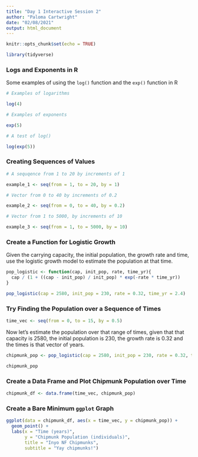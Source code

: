 ```yaml
---
title: "Day 1 Interactive Session 2"
author: "Paloma Cartwright"
date: "02/08/2021"
output: html_document
---
```


```r
knitr::opts_chunk$set(echo = TRUE)

library(tidyverse)
```

### Logs and Exponents in R

Some examples of using the `log()` function and the `exp()` function in R

```r

# Examples of logarithms

log(4)

# Examples of exponents 

exp(5)

# A test of log()

log(exp(5))

```

### Creating Sequences of Values

```r
# A sequqence from 1 to 20 by increments of 1 

example_1 <- seq(from = 1, to = 20, by = 1)

# Vector from 0 to 40 by increments of 0.2

example_2 <- seq(from = 0, to = 40, by = 0.2) 

# Vector from 1 to 5000, by increments of 10 

example_3 <- seq(from = 1, to = 5000, by = 10)

```

### Create a Function for Logistic Growth

Given the carrying capacity, the initial population, the growth rate and time, use the logistic growth model to estimate the population at that time. 

```r
pop_logistic <- function(cap, init_pop, rate, time_yr){
  cap / (1 + ((cap - init_pop) / init_pop) * exp(-rate * time_yr))
}

pop_logistic(cap = 2580, init_pop = 230, rate = 0.32, time_yr = 2.4)

```
### Try Finding the Population over a Sequence of Times

```r
time_vec <- seq(from = 0, to = 15, by = 0.5)

```

Now let's estimate the population over that range of times, given that that capacity is 2580, the initial population is 230, the growth rate is 0.32 and the times is that vector of years. 

```r
chipmunk_pop <- pop_logistic(cap = 2580, init_pop = 230, rate = 0.32, time_yr = time_vec)

chipmunk_pop
```
### Create a Data Frame and Plot Chipmunk Population over Time

```r

chipmunk_df <- data.frame(time_vec, chipmunk_pop)

```
### Create a Bare Minimum `ggplot` Graph

```r
ggplot(data = chipmunk_df, aes(x = time_vec, y = chipmunk_pop)) +
  geom_point() + 
  labs(x = "Time (years)",
       y = "Chipmunk Population (individuals)", 
       title = "Inyo NF Chipmunks", 
       subtitle = "Yay chipmunks!")

```




